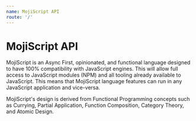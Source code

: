 ```yaml
---
name: MojiScript API
route: '/'
---
```


# MojiScript API

MojiScript is an Async First, opinionated, and functional language designed to have 100% compatibility with JavaScript engines. This will allow full access to JavaScript modules (NPM) and all tooling already available to JavaScript. This means that MojiScript language features can run in any JavaScript application and vice-versa.

MojiScript's design is derived from Functional Programming concepts such as Currying, Partial Application, Function Composition, Category Theory, and Atomic Design.